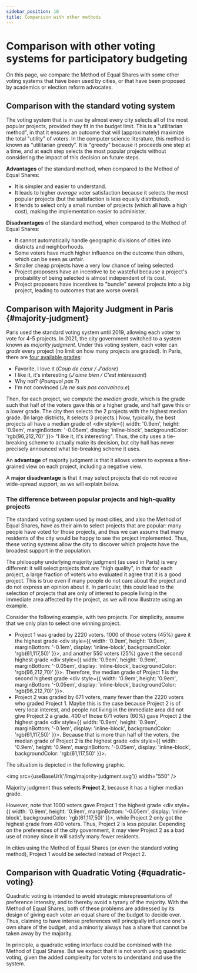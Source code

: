 ```yaml
---
sidebar_position: 10
title: Comparison with other methods
---
```



# Comparison with other voting systems for participatory budgeting

On this page, we compare the Method of Equal Shares with some other voting systems that have been used by cities, or that have been proposed by academics or election reform advocates.

## Comparison with the standard voting system

The voting system that is in use by almost every city selects all of the most popular projects, provided they fit in the budget limit.
This is a "utilitarian method", in that it ensures an outcome that will (approximately) maximize the total "utility" of voters.
In the computer science literature, this method is known as "utilitarian greedy". 
It is "greedy" because it proceeds one step at a time, and at each step selects the most popular projects without considering the impact of this decision on future steps.

**Advantages** of the standard method, when compared to the Method of Equal Shares:
* It is simpler and easier to understand.
* It leads to higher _average_ voter satisfaction because it selects the most popular projects (but the satisfaction is less equally distributed).
* It tends to select only a small number of projects (which all have a high cost), making the implementation easier to administer.

**Disadvantages** of the standard method, when compared to the Method of Equal Shares:
* It cannot automatically handle geographic divisions of cities into districts and neighborhoods.
* Some voters have much higher influence on the outcome than others, which can be seen as unfair.
* Smaller cheap projects have a very low chance of being selected.
* Project proposers have an incentive to be wasteful because a project's probability of being selected is almost independent of its cost.
* Project proposers have incentives to "bundle" several projects into a big project, leading to outcomes that are worse overall.


## Comparison with Majority Judgment in Paris {#majority-judgment}

Paris used the standard voting system until 2019, allowing each voter to vote for 4-5 projects. 
In 2021, the city government switched to a system known as _majority judgment_. 
Under this voting system, each voter can _grade_ every project (no limit on how many projects are graded).
In Paris, there are [four available grades](https://budgetparticipatif.paris.fr/bp/plugins/download/NoticeJugementMajoritaireBP.pdf):

* <div style={{ width: '0.9em', height: '0.9em', marginBottom: '-0.05em', display: 'inline-block', backgroundColor: 'rgb(61,117,50)' }}></div> Favorite, I love it (<i>Coup de cœur / J'adore</i>)
* <div style={{ width: '0.9em', height: '0.9em', marginBottom: '-0.05em', display: 'inline-block', backgroundColor: 'rgb(96,212,70)' }}></div> I like it, it's interesting (<i>J'aime bien / C'est intéressant</i>)
* <div style={{ width: '0.9em', height: '0.9em', marginBottom: '-0.05em', display: 'inline-block', backgroundColor: 'rgb(230,254,86)', border: '0.5px solid #888' }}></div> Why not? (<i>Pourquoi pas ?</i>)
* <div style={{ width: '0.9em', height: '0.9em', marginBottom: '-0.05em', display: 'inline-block', backgroundColor: 'rgb(198,53,39)' }}></div> I'm not convinced (<i>Je ne suis pas convaincu.e</i>)

Then, for each project, we compute the _median grade_, which is the grade such that half of the voters gave this or a higher grade, and half gave this or a lower grade.
The city then selects the 2 projects with the highest median grade. (In large districts, it selects 3 projects.)
Now, typically, the best projects all have a median grade of <div style={{ width: '0.9em', height: '0.9em', marginBottom: '-0.05em', display: 'inline-block', backgroundColor: 'rgb(96,212,70)' }}></div> "I like it, it's interesting". 
Thus, the city uses a tie-breaking scheme to actually make its decision, but city hall has never precisely announced what tie-breaking scheme it uses.

An **advantage** of majority judgment is that it allows voters to express a fine-grained view on each project, including a negative view.

A **major disadvantage** is that it may select projects that do not receive wide-spread support, as we will explain below.

<h3>The difference between popular projects and high-quality projects</h3>

The standard voting system used by most cities, and also the Method of Equal Shares, have as their aim to select projects that are popular: many people have voted for those projects, and thus we can assume that many residents of the city would be happy to see the project implemented. Thus, these voting systems allow the city to discover which projects have the broadest support in the population.

The philosophy underlying majority judgment (as used in Paris) is very different: it will select projects that are "high quality", in that for each project, a large fraction of voters who evaluated it agree that it is a good project.
This is true even if many people do not care about the project and do not express an opinion about it.
In particular, this could lead to the selection of projects that are only of interest to people living in the immediate area affected by the project, as we will now illustrate using an example.

Consider the following example, with two projects. For simplicity, assume that we only plan to select one winning project.

* <SemiBold>Project 1</SemiBold> was graded by 2220 voters. 1000 of those voters (45%) gave it the highest grade <div style={{ width: '0.9em', height: '0.9em', marginBottom: '-0.1em', display: 'inline-block', backgroundColor: 'rgb(61,117,50)' }}></div>, 
and another 550 voters (25%) gave it the second highest grade <div style={{ width: '0.9em', height: '0.9em', marginBottom: '-0.05em', display: 'inline-block', backgroundColor: 'rgb(96,212,70)' }}></div>. Therefore, the median grade of Project 1 is the second highest grade <div style={{ width: '0.9em', height: '0.9em', marginBottom: '-0.05em', display: 'inline-block', backgroundColor: 'rgb(96,212,70)' }}></div>.
* <SemiBold>Project 2</SemiBold> was graded by 671 voters, many fewer than the 2220 voters who graded Project 1. Maybe this is the case because Project 2 is of <SemiBold>very local interest</SemiBold>, and people not living in the immediate area did not give Project 2 a grade. 400 of those 671 voters (60%) gave Project 2 the highest grade <div style={{ width: '0.9em', height: '0.9em', marginBottom: '-0.1em', display: 'inline-block', backgroundColor: 'rgb(61,117,50)' }}></div>.
Because that is more than half of the voters, the median grade of Project 2 is the highest grade <div style={{ width: '0.9em', height: '0.9em', marginBottom: '-0.05em', display: 'inline-block', backgroundColor: 'rgb(61,117,50)' }}></div>.

The situation is depicted in the following graphic.

<img src={useBaseUrl('/img/majority-judgment.svg')} width="550" />

Majority judgment thus selects **Project 2**, because it has a higher median grade. 

However, note that 1000 voters gave Project 1 the highest grade <div style={{ width: '0.9em', height: '0.9em', marginBottom: '-0.05em', display: 'inline-block', backgroundColor: 'rgb(61,117,50)' }}></div>, while Project 2 only got the highest grade from 400 voters. Thus, Project 2 is less popular. Depending on the preferences of the city government, it may view Project 2 as a bad use of money since it will satisfy many fewer residents.

In cities using the Method of Equal Shares (or even the standard voting method), Project 1 would be selected instead of Project 2.

## Comparison with Quadratic Voting {#quadratic-voting}

Quadratic voting is intended to avoid strategic misrepresentations of preference intensity, and to thereby avoid a tyrany of the majority.
With the Method of Equal Shares, both of these problems are addressed by its design of giving each voter an equal share of the budget to decide over.
Thus, claiming to have intense preferences will principally influence one's own share of the budget, and a minority always has a share that cannot be taken away by the majority.

In principle, a quadratic voting interface could be combined with the Method of Equal Shares. 
But we expect that it is not worth using quadratic voting, given the added complexity for voters to understand and use the system.
